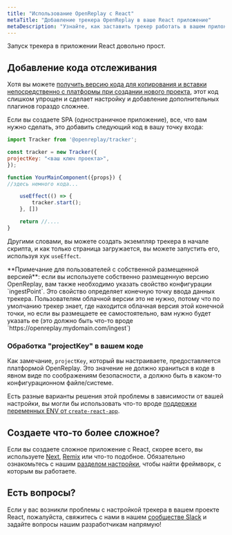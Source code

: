 ```yaml
---
title: "Использование OpenReplay с React"
metaTitle: "Добавление трекера OpenReplay в ваше React приложение"
metaDescription: "Узнайте, как заставить трекер работать в вашем приложении React"
---
```


Запуск трекера в приложении React довольно прост.

## Добавление кода отслеживания

Хотя вы можете [получить версию кода для копирования и вставки непосредственно с платформы при создании нового проекта](/using-or/snippet#getting-the-snippet), этот код слишком упрощен и сделает настройку и добавление дополнительных плагинов гораздо сложнее.

Если вы создаете SPA (одностраничное приложение), все, что вам нужно сделать, это добавить следующий код в вашу точку входа:

```jsx
import Tracker from '@openreplay/tracker';

const tracker = new Tracker({
projectKey: "<ваш ключ проекта>",  
});

function YourMainComponent({props}) {
//здесь немного кода...

    useEffect(() => {
        tracker.start();
    }, [])

    return //....
}
```

Другими словами, вы можете создать экземпляр трекера в начале скрипта, и как только страница загружается, вы можете запустить его, используя хук `useEffect`.

<Aside type="tip">
	**Примечание для пользователей с собственной размещенной версией**: если вы используете собственно размещенную версию
	OpenReplay, вам также необходимо указать свойство конфигурации `ingestPoint`.
	Это свойство определяет конечную точку ввода данных трекера. Пользователям облачной версии это не нужно,
	потому что по умолчанию трекер знает, где находится облачная версия этой конечной точки, но если вы размещаете ее
	самостоятельно, вам нужно будет указать ее
	(это должно быть что-то вроде `https://openreplay.mydomain.com/ingest`)
</Aside>

### Обработка "projectKey" в вашем коде

Как замечание, `projectKey`, который вы настраиваете, предоставляется платформой OpenReplay. Это значение не должно храниться в коде в явном виде по соображениям безопасности, а должно быть в каком-то конфигурационном файле/системе.

Есть разные варианты решения этой проблемы в зависимости от вашей настройки, вы могли бы использовать что-то вроде [поддержки переменных ENV от `create-react-app`](https://create-react-app.dev/docs/adding-custom-environment-variables/).

## Создаете что-то более сложное?
Если вы создаете сложное приложение с React, скорее всего, вы используете [Next](/using-or/next), [Remix](/using-or/remix) или что-то подобное. Обязательно ознакомьтесь с нашим [разделом настройки](/using-or), чтобы найти фреймворк, с которым вы работаете.

## Есть вопросы?

Если у вас возникли проблемы с настройкой трекера в вашем проекте React, пожалуйста, свяжитесь с нами в нашем [сообществе Slack](https://slack.openreplay.com/) и задайте вопросы нашим разработчикам напрямую!

<GoDeeperFooter/>
